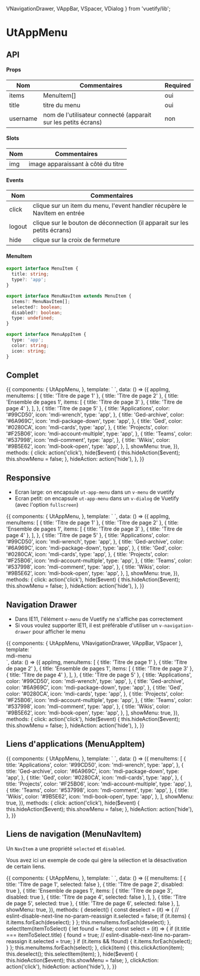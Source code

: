   VNavigationDrawer,
  VAppBar,
  VSpacer,
  VDialog
} from 'vuetify/lib';

<Meta
  title="Design System/Composants/UtAppMenu"
  component={UtAppMenu}
/>

# UtAppMenu

## API

#### Props

| Nom | Commentaires | Required |
|---|---|---|
| items | MenuItem[] | oui |
| title | titre du menu | oui |
| username | nom de l'utilisateur connecté (apparait sur les petits écrans) | non |

#### Slots

| Nom | Commentaires |
|---|---|
| img | image apparaissant à côté du titre |

#### Events

| Nom | Commentaires |
|---|---|
| click | clique sur un item du menu, l'event handler récupère le NavItem en entrée |
| logout | clique sur le bouton de déconnection (il apparait sur les petits écrans) |
| hide | clique sur la croix de fermeture |

#### MenuItem

```ts
export interface MenuItem {
  title: string;
  type?: 'app';
}

export interface MenuNavItem extends MenuItem {
  items?: MenuNavItem[];
  selected?: boolean;
  disabled?: boolean;
  type: undefined;
}

export interface MenuAppItem {
  type: 'app';
  color: string;
  icon: string;
}
```

## Complet

<Preview>
  <Story name="Complet">
  {{
    components: {
      UtAppMenu,
    },
    template: `
          <v-menu
            absolute
            nav
            :close-on-click="false"
            :close-on-content-click="false"
            dark
            v-model="showMenu"
          >
            <template v-slot:activator="obj">
              <v-btn dark icon v-on="obj.on" color="black">
                <v-icon>mdi-menu</v-icon>
              </v-btn>
            </template>
            <ut-app-menu
              :items="menuItems"
              username="Cyril Martinez"
              title="Menu"
              @hide="hide"
              @click="click">
              <template v-slot:img>
                <img :src="appImg" width="40"/>
              </template>
            </ut-app-menu>
          </v-menu>
        `,
    data: () => ({
      appImg,
      menuItems: [
        { title: 'Titre de page 1' },
        { title: 'Titre de page 2' },
        {
          title: 'Ensemble de pages 1',
          items: [
            { title: 'Titre de page 3' },
            { title: 'Titre de page 4' },
          ],
        },
        { title: 'Titre de page 5' },
        {
          title: 'Applications',
          color: '#99CD50',
          icon: 'mdi-wrench',
          type: 'app',
        },
        {
          title: 'Ged-archive',
          color: '#6A969C',
          icon: 'mdi-package-down',
          type: 'app',
        },
        {
          title: 'Ged',
          color: '#0280CA',
          icon: 'mdi-cards',
          type: 'app',
        },
        {
          title: 'Projects',
          color: '#F25B06',
          icon: 'mdi-account-multiple',
          type: 'app',
        },
        {
          title: 'Teams',
          color: '#537998',
          icon: 'mdi-comment',
          type: 'app',
        },
        {
          title: 'Wikis',
          color: '#9B5E62',
          icon: 'mdi-book-open',
          type: 'app',
        },
      ],
      showMenu: true,
    }),
    methods: {
      click: action('click'),
      hide($event) {
        this.hideAction($event);
        this.showMenu = false;
      },
      hideAction: action('hide'),
    },
  }}
  </Story>
</Preview>

## Responsive

- Ecran large: on encapsule `ut-app-menu` dans un `v-menu` de vuetify
- Ecran petit: on encapsule `ut-app-menu` dans un `v-dialog` de Vuetify (avec l'option `fullscreen`)

<Preview>
  <Story name="Responsive">
  {{
    components: {
      UtAppMenu,
    },
    template: `
      <v-dialog
        v-if="$vuetify.breakpoint.xsOnly"
        v-model="showMenu"
        dark
        transition="slide-x-reverse-transition"
        fullscreen >
        <template v-slot:activator="obj">
          <v-app-bar-nav-icon v-on="obj.on" />
        </template>
        <ut-app-menu
          :items="menuItems"
          title="Menu"
          @hide="showMenu = false"
        >
          <template v-slot:img>
            <img :src="appImg" width="40"/>
          </template>
        </ut-app-menu>
      </v-dialog>
      <v-menu
        v-else
        absolute
        nav
        :close-on-click="false"
        :close-on-content-click="false"
        dark
        v-model="showMenu"
      >
        <template v-slot:activator="obj">
          <v-btn dark icon v-on="obj.on" color="black">
            <v-icon>mdi-menu</v-icon>
          </v-btn>
        </template>
        <ut-app-menu
          :items="menuItems"
          title="Menu"
          @hide="hide"
          @click="click">
          <template v-slot:img>
            <img :src="appImg" width="40"/>
          </template>
        </ut-app-menu>
      </v-menu>
    `,
    data: () => ({
      appImg,
      menuItems: [
        { title: 'Titre de page 1' },
        { title: 'Titre de page 2' },
        {
          title: 'Ensemble de pages 1',
          items: [
            { title: 'Titre de page 3' },
            { title: 'Titre de page 4' },
          ],
        },
        { title: 'Titre de page 5' },
        {
          title: 'Applications',
          color: '#99CD50',
          icon: 'mdi-wrench',
          type: 'app',
        },
        {
          title: 'Ged-archive',
          color: '#6A969C',
          icon: 'mdi-package-down',
          type: 'app',
        },
        {
          title: 'Ged',
          color: '#0280CA',
          icon: 'mdi-cards',
          type: 'app',
        },
        {
          title: 'Projects',
          color: '#F25B06',
          icon: 'mdi-account-multiple',
          type: 'app',
        },
        {
          title: 'Teams',
          color: '#537998',
          icon: 'mdi-comment',
          type: 'app',
        },
        {
          title: 'Wikis',
          color: '#9B5E62',
          icon: 'mdi-book-open',
          type: 'app',
        },
      ],
      showMenu: true,
    }),
    methods: {
      click: action('click'),
      hide($event) {
        this.hideAction($event);
        this.showMenu = false;
      },
      hideAction: action('hide'),
    },
  }}
  </Story>
</Preview>

## Navigation Drawer

- Dans IE11, l'élément `v-menu` de Vuetify ne s'affiche pas correctement
- Si vous voulez supporter IE11, il est préférable d'utiliser un `v-navigation-drawer` pour afficher le menu

<Preview>
  <Story name="Navigation Drawer">
  {{
    components: {
      UtAppMenu,
      VNavigationDrawer,
      VAppBar,
      VSpacer
    },
    template: `
    <div>
      <v-app-bar dark>
        <v-spacer/>
        <v-btn dark icon @click="showMenu = !showMenu">
          <v-icon>mdi-menu</v-icon>
        </v-btn>
      </v-app-bar>
      <v-navigation-drawer
        v-model="showMenu"
        dark
        app
        right
        width="300"
      >
        <ut-app-menu
          :items="menuItems"
          username="Cyril Martinez"
          title="Menu"
          @hide="hide"
          @click="click">
          <template v-slot:img>
            <img :src="appImg" width="40"/>
          </template>
        </ut-app-menu>
      </v-navigation-drawer>
    </div>
    `,
    data: () => ({
      appImg,
      menuItems: [
        { title: 'Titre de page 1' },
        { title: 'Titre de page 2' },
        {
          title: 'Ensemble de pages 1',
          items: [
            { title: 'Titre de page 3' },
            { title: 'Titre de page 4' },
          ],
        },
        { title: 'Titre de page 5' },
        {
          title: 'Applications',
          color: '#99CD50',
          icon: 'mdi-wrench',
          type: 'app',
        },
        {
          title: 'Ged-archive',
          color: '#6A969C',
          icon: 'mdi-package-down',
          type: 'app',
        },
        {
          title: 'Ged',
          color: '#0280CA',
          icon: 'mdi-cards',
          type: 'app',
        },
        {
          title: 'Projects',
          color: '#F25B06',
          icon: 'mdi-account-multiple',
          type: 'app',
        },
        {
          title: 'Teams',
          color: '#537998',
          icon: 'mdi-comment',
          type: 'app',
        },
        {
          title: 'Wikis',
          color: '#9B5E62',
          icon: 'mdi-book-open',
          type: 'app',
        },
      ],
      showMenu: true,
    }),
    methods: {
      click: action('click'),
      hide($event) {
        this.hideAction($event);
        this.showMenu = false;
      },
      hideAction: action('hide'),
    },
  }}
  </Story>
</Preview>

## Liens d'applications (MenuAppItem)

<Preview>
  <Story name="Liens d\'applications">
    {{
    components: {
      UtAppMenu,
    },
    template: `
          <v-menu
            absolute
            nav
            :close-on-click="false"
            :close-on-content-click="false"
            dark
            v-model="showMenu"
          >
            <template v-slot:activator="obj">
              <v-btn dark icon v-on="obj.on" color="black">
                <v-icon>mdi-menu</v-icon>
              </v-btn>
            </template>
            <ut-app-menu v-bind:items="menuItems" title="Menu" @hide="hide" @click="click"/>
          </v-menu>
        `,
    data: () => ({
      menuItems: [
        {
          title: 'Applications',
          color: '#99CD50',
          icon: 'mdi-wrench',
          type: 'app',
        },
        {
          title: 'Ged-archive',
          color: '#6A969C',
          icon: 'mdi-package-down',
          type: 'app',
        },
        {
          title: 'Ged',
          color: '#0280CA',
          icon: 'mdi-cards',
          type: 'app',
        },
        {
          title: 'Projects',
          color: '#F25B06',
          icon: 'mdi-account-multiple',
          type: 'app',
        },
        {
          title: 'Teams',
          color: '#537998',
          icon: 'mdi-comment',
          type: 'app',
        },
        {
          title: 'Wikis',
          color: '#9B5E62',
          icon: 'mdi-book-open',
          type: 'app',
        },
      ],
      showMenu: true,
    }),
    methods: {
      click: action('click'),
      hide($event) {
        this.hideAction($event);
        this.showMenu = false;
      },
      hideAction: action('hide'),
    },
  }}
  </Story>
</Preview>

## Liens de navigation (MenuNavItem)

Un `NavItem` a une propriété `selected` et `disabled`.

Vous avez ici un exemple de code qui gère la sélection et la désactivation de certain liens.

<Preview>
  <Story name="Liens de navigation">
  {{
    components: {
      UtAppMenu,
    },
    template: `
      <v-menu
        absolute
        nav
        :close-on-click="false"
        :close-on-content-click="false"
        dark
        v-model="showMenu"
      >
        <template v-slot:activator="obj">
          <v-btn dark icon v-on="obj.on" color="black">
            <v-icon>mdi-menu</v-icon>
          </v-btn>
        </template>
        <ut-app-menu v-bind:items="menuItems" title="Menu" @hide="hide" @click="click"/>
      </v-menu>
    `,
    data: () => ({
      menuItems: [
        { title: 'Titre de page 1', selected: false },
        { title: 'Titre de page 2', disabled: true },
        {
          title: 'Ensemble de pages 1',
          items: [
            { title: 'Titre de page 3', disabled: true },
            { title: 'Titre de page 4', selected: false },
          ],
        },
        { title: 'Titre de page 5', selected: true },
        { title: 'Titre de page 6', selected: false },
      ],
      showMenu: true,
    }),
    methods: {
      deselect() {
        const deselect = (it) => {
          // eslint-disable-next-line no-param-reassign
          it.selected = false;
          if (it.items) {
            it.items.forEach(deselect);
          }
        };
        this.menuItems.forEach(deselect);
      },
      selectItem(itemToSelect) {
        let found = false;
        const select = (it) => {
          if (it.title === itemToSelect.title) {
            found = true;
            // eslint-disable-next-line no-param-reassign
            it.selected = true;
          }
          if (it.items && !found) {
            it.items.forEach(select);
          }
        };
        this.menuItems.forEach(select);
      },
      click(item) {
        this.clickAction(item);
        this.deselect();
        this.selectItem(item);
      },
      hide($event) {
        this.hideAction($event);
        this.showMenu = false;
      },
      clickAction: action('click'),
      hideAction: action('hide'),
    },
  }}
  </Story>
</Preview>
